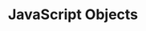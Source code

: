 ---
id: "web_mc_medium_013"
questionType: "MULTIPLE_CHOICE"
title: "JavaScript Objects"
description: "Which syntax is used to access a property of an object?"
difficulty: "MEDIUM"
category: "Web Development"
options:
  - "object.property"
  - "object->property"
  - "object:property"
  - "object[property]"
correctAnswer: 0
---
